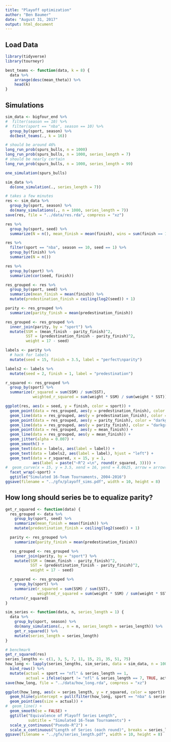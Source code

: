 ```yaml
---
title: "Playoff optimization"
author: "Ben Baumer"
date: "August 31, 2017"
output: html_document
---
```


## Load Data

```r
library(tidyverse)
library(tourneyr)

best_teams <- function(data, k = 8) {
  data %>%
    arrange(desc(mean_theta)) %>%
    head(k)
}
```


## Simulations

```r
sim_data <- bigfour_end %>%
#  filter(season == 10) %>%
#  filter(sport == "nba", season == 10) %>%
  group_by(sport, season) %>%
  do(best_teams(., k = 16))

# should be around 46%
long_run_prob(spurs_bulls, n = 1000)
long_run_prob(spurs_bulls, n = 1000, series_length = 7)
# should be nearly certain
long_run_prob(spurs_bulls, n = 1000, series_length = 99)

one_simulation(spurs_bulls)

sim_data %>% 
  do(one_simulation(., series_length = 7))
```

```r
# takes a few minutes
res <- sim_data %>%
  group_by(sport, season) %>%
  do(many_simulations(., n = 1000, series_length = 7))
save(res, file = "../data/res.rda", compress = "xz")
``` 
  
```r
res %>%
  group_by(sport, seed) %>%
  summarize(N = n(), mean_finish = mean(finish), wins = sum(finish == 1))

res %>% 
  filter(sport == "nba", season == 10, seed == 1) %>% 
  group_by(finish) %>% 
  summarize(N = n())

res %>%
  group_by(sport) %>%
  summarize(cor(seed, finish))
```

```r
res_grouped <- res %>%
  group_by(sport, seed) %>%
  summarize(mean_finish = mean(finish)) %>%
  mutate(predestination_finish = ceiling(log2(seed)) + 1)

parity <- res_grouped %>%
  summarize(parity_finish = mean(predestination_finish)) 

res_grouped <- res_grouped %>%
  inner_join(parity, by = "sport") %>%
  mutate(SSM = (mean_finish - parity_finish)^2,
         SST = (predestination_finish - parity_finish)^2,
         weight = 17 - seed)

labels <- parity %>%
  # hack for labels
  mutate(seed = 15, finish = 3.5, label = "perfect\nparity")

labels2 <- labels %>%
  mutate(seed = 2, finish = 1, label = "predestination")

r_squared <- res_grouped %>%
  group_by(sport) %>%
  summarize(r_squared = sum(SSM) / sum(SST),
            weighted_r_squared = sum(weight * SSM) / sum(weight * SST))

ggplot(res, aes(x = seed, y = finish, color = sport)) + 
  geom_point(data = res_grouped, aes(y = predestination_finish), color = "darkgray") + 
  geom_line(data = res_grouped, aes(y = predestination_finish), color = "darkgray") +
  geom_point(data = res_grouped, aes(y = parity_finish), color = "darkgray") + 
  geom_line(data = res_grouped, aes(y = parity_finish), color = "darkgray") +
  geom_point(data = res_grouped, aes(y = mean_finish)) + 
  geom_line(data = res_grouped, aes(y = mean_finish)) +
  geom_jitter(alpha = 0.007) + 
  geom_smooth() + 
  geom_text(data = labels, aes(label = label)) + 
  geom_text(data = labels2, aes(label = label), hjust = "left") + 
  geom_text(data = r_squared, x = 15, y = 1, 
            aes(label = paste("~R^2 =\n", round(r_squared, 3)))) + 
#  geom_curve(x = 15, y = 3.5, xend = 16, yend = 4.0625, arrow = arrow(length = unit(0.1, "cm"))) + 
  facet_wrap(~sport) + 
  ggtitle("Simulated 16-Team Tournaments, 2004-2016")
ggsave(filename = "../gfx/playoff_sims.pdf", width = 10, height = 8)
```

## How long should series be to equalize parity? 

```r
get_r_squared <- function(data) {
  res_grouped <- data %>%
    group_by(sport, seed) %>%
    summarize(mean_finish = mean(finish)) %>%
    mutate(predestination_finish = ceiling(log2(seed)) + 1)

  parity <- res_grouped %>%
    summarize(parity_finish = mean(predestination_finish)) 

  res_grouped <- res_grouped %>%
    inner_join(parity, by = "sport") %>%
    mutate(SSM = (mean_finish - parity_finish)^2,
           SST = (predestination_finish - parity_finish)^2,
           weight = 17 - seed)

  r_squared <- res_grouped %>%
    group_by(sport) %>%
    summarize(r_squared = sum(SSM) / sum(SST),
              weighted_r_squared = sum(weight * SSM) / sum(weight * SST))
  return(r_squared)
}

```

```r
sim_series <- function(data, n, series_length = 1) {
  data %>%
    group_by(sport, season) %>%
    do(many_simulations(., n = n, series_length = series_length)) %>%
    get_r_squared() %>%
    mutate(series_length = series_length)
}
``` 

```r
# benchmark
get_r_squared(res)
series_lengths <- c(1, 3, 5, 7, 11, 15, 21, 35, 51, 75)
how_long <- lapply(series_lengths, sim_series, data = sim_data, n = 1000) %>% 
  bind_rows() %>%
  mutate(actual = sport == "nfl" & series_length == 1,
         actual = ifelse(sport != "nfl" & series_length == 7, TRUE, actual))
save(how_long, file = "../data/how_long.rda", compress = "xz")
```

```r
ggplot(how_long, aes(x = series_length, y = r_squared, color = sport)) + 
  geom_hline(yintercept = pull(filter(how_long, sport == "nba" & series_length == 7), r_squared), color = "darkgray", linetype = 2) + 
  geom_point(aes(size = actual)) + 
#  geom_line() + 
  geom_smooth(se = FALSE) + 
  ggtitle("Equivalence of Playoff Series Length", 
          subtitle = "Simulated 16-Team Tournaments") + 
  scale_y_continuous("Pseudo-R^2") + 
  scale_x_continuous("Length of Series (each round)", breaks = series_lengths)
ggsave(filename = "../gfx/series_length.pdf", width = 10, height = 8)
```
